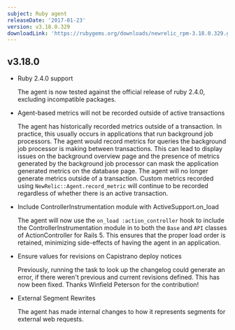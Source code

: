 ```yaml
---
subject: Ruby agent
releaseDate: '2017-01-23'
version: v3.18.0.329
downloadLink: 'https://rubygems.org/downloads/newrelic_rpm-3.18.0.329.gem'
---
```


## v3.18.0

* Ruby 2.4.0 support

  The agent is now tested against the official release of ruby 2.4.0, excluding incompatible packages.
* Agent-based metrics will not be recorded outside of active transactions

  The agent has historically recorded metrics outside of a transaction. In practice, this usually occurs in applications that run background job processors. The agent would record metrics for queries the background job processor is making between transactions. This can lead to display issues on the background overview page and the presence of metrics generated by the background job processor can mask the application generated metrics on the database page. The agent will no longer generate metrics outside of a transaction. Custom metrics recorded using `NewRelic::Agent.record_metric` will continue to be recorded regardless of whether there is an active transaction.
* Include ControllerInstrumentation module with ActiveSupport.on_load

  The agent will now use the `on_load :action_controller` hook to include the ControllerInstrumentation module in to both the `Base` and `API` classes of ActionController for Rails 5. This ensures that the proper load order is retained, minimizing side-effects of having the agent in an application.
* Ensure values for revisions on Capistrano deploy notices

  Previously, running the task to look up the changelog could generate an error, if there weren't previous and current revisions defined. This has now been fixed. Thanks Winfield Peterson for the contribution!
* External Segment Rewrites

  The agent has made internal changes to how it represents segments for external web requests.
